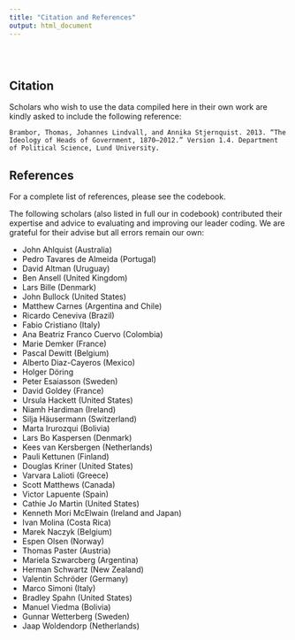 ```yaml
---
title: "Citation and References"
output: html_document
---
```



<div class="row" style="padding-top: 30px;">
<div class="col-sm-6">

## Citation

Scholars who wish to use the data compiled here in their own work are kindly asked to include the following reference:

    Brambor, Thomas, Johannes Lindvall, and Annika Stjernquist. 2013. “The Ideology of Heads of Government, 1870–2012.” Version 1.4. Department of Political Science, Lund University.

## References

For a complete list of references, please see the codebook. 

The following scholars (also listed in full our in codebook) contributed their expertise and advice to evaluating and improving our leader coding. We are grateful for their advise but all errors remain our own: 

- John Ahlquist (Australia)
- Pedro Tavares de Almeida (Portugal)
- David Altman (Uruguay) 
- Ben Ansell (United Kingdom)
- Lars Bille (Denmark)
- John Bullock (United States)
- Matthew Carnes (Argentina and Chile)
- Ricardo Ceneviva (Brazil)
- Fabio Cristiano (Italy)
- Ana Beatriz Franco Cuervo (Colombia)
- Marie Demker (France) 
- Pascal Dewitt (Belgium)
- Alberto Diaz-Cayeros (Mexico) 
- Holger Döring 
- Peter Esaiasson (Sweden) 
- David Goldey (France) 
- Ursula Hackett (United States) 
- Niamh Hardiman (Ireland) 
- Silja Häusermann (Switzerland) 
- Marta Irurozqui (Bolivia) 
- Lars Bo Kaspersen (Denmark) 
- Kees van Kersbergen (Netherlands) 
- Pauli Kettunen (Finland) 
- Douglas Kriner (United States)
- Varvara Lalioti (Greece) 
- Scott Matthews (Canada) 
- Victor Lapuente (Spain)
- Cathie Jo Martin (United States)
- Kenneth Mori McElwain (Ireland and Japan)
- Ivan Molina (Costa Rica)
- Marek Naczyk (Belgium)
- Espen Olsen (Norway)
- Thomas Paster (Austria) 
- Mariela Szwarcberg (Argentina)
- Herman Schwartz (New Zealand) 
- Valentin Schröder (Germany) 
- Marco Simoni (Italy) 
- Bradley Spahn (United States) 
- Manuel Viedma (Bolivia) 
- Gunnar Wetterberg (Sweden) 
- Jaap Woldendorp (Netherlands)

